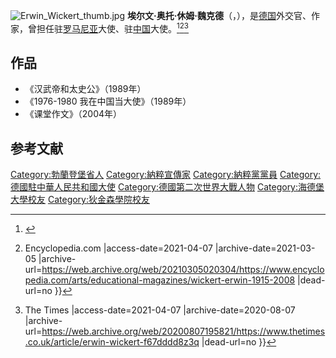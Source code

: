 [[File:Erwin_Wickert_thumb.jpg|thumb]]
'''埃尔文·奥托·休姆·魏克德'''（{{lang-de|'''Erwin Otto Humin Wickert'''}}，{{bd|1915年|1月7日|2008年|3月26日|catIdx=E}}），是[[德国|德国]]外交官、作家，曾担任驻[[罗马尼亚|罗马尼亚]]大使、驻[[中国|中国]]大使。<ref>{{Cite web |url=https://www.independent.co.uk/news/obituaries/erwin-wickert-diplomat-and-writer-849947.html |title=Erwin Wickert: Diplomat and writer |access-date=2021-04-07 |archive-date=2016-10-26 |archive-url=https://web.archive.org/web/20161026234310/http://www.independent.co.uk/news/obituaries/erwin-wickert-diplomat-and-writer-849947.html |dead-url=no }}</ref><ref>{{Cite web |url=https://www.encyclopedia.com/arts/educational-magazines/wickert-erwin-1915-2008 |title=Wickert, Erwin 1915-2008 {{!}} Encyclopedia.com |access-date=2021-04-07 |archive-date=2021-03-05 |archive-url=https://web.archive.org/web/20210305020304/https://www.encyclopedia.com/arts/educational-magazines/wickert-erwin-1915-2008 |dead-url=no }}</ref><ref>{{Cite web |url=https://www.thetimes.co.uk/article/erwin-wickert-f67dddd8z3q |title=Erwin Wickert {{!}} The Times |access-date=2021-04-07 |archive-date=2020-08-07 |archive-url=https://web.archive.org/web/20200807195821/https://www.thetimes.co.uk/article/erwin-wickert-f67dddd8z3q |dead-url=no }}</ref>

==作品==
* 《汉武帝和太史公》（1989年）
* 《1976-1980 我在中国当大使》（1989年）
* 《课堂作文》（2004年）

== 参考文献 ==
{{Reflist}}

{{DEFAULTSORT: Wickert, Erwin}}
[[Category:勃蘭登堡省人|Category:勃蘭登堡省人]]
[[Category:納粹宣傳家|Category:納粹宣傳家]]
[[Category:納粹黨黨員|Category:納粹黨黨員]]
[[Category:德國駐中華人民共和國大使|Category:德國駐中華人民共和國大使]]
[[Category:德國第二次世界大戰人物|Category:德國第二次世界大戰人物]]
[[Category:海德堡大學校友|Category:海德堡大學校友]]
[[Category:狄金森學院校友|Category:狄金森學院校友]]